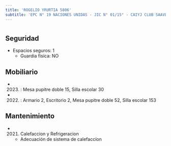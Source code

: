 ```yaml
---
title: 'ROGELIO YRURTIA 5806'
subtitle: 'EPC N° 19 NACIONES UNIDAS - JIC N° 01/15° - CAIYJ CLUB SAAVEDRA'
---
```


#


## Seguridad

*  Espacios seguros: 1 
    + Guardia física: NO





## Mobiliario

*  (2023) : Mesa pupitre doble 15, Silla escolar 30 

*  (2022) : Armario 2, Escritorio 2, Mesa pupitre doble 52, Silla escolar 153 





## Mantenimiento

*  (2021) Calefaccion y Refrigeracion 
    + Adecuación de sistema de calefaccíon



